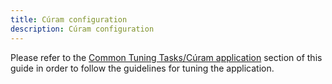 ```yaml
---
title: Cúram configuration
description: Cúram configuration
---
```


Please refer to the [Common Tuning Tasks/Cúram application](/spm/introduction) section of this guide in order to follow the guidelines for tuning the application.
